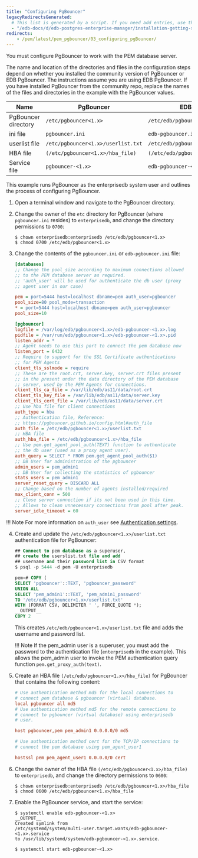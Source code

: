 ```yaml
---
title: "Configuring PgBouncer"
legacyRedirectsGenerated:
  # This list is generated by a script. If you need add entries, use the `legacyRedirects` key.
  - "/edb-docs/d/edb-postgres-enterprise-manager/installation-getting-started/pgbouncer-configuration-guide/8.0/configuring_pgBouncer.html"
redirects:
    - /pem/latest/pem_pgbouncer/03_configuring_pgBouncer/
---
```


You must configure PgBouncer to work with the PEM database server. 

The name and location of the directories and files in the configuration steps depend on whether you installed the community version of PgBouncer or EDB PgBouncer. The instructions assume you are using EDB PgBouncer. If you have installed PgBouncer from the community repo, replace the names of the files and directories in the example with the PgBouncer values.


| Name                | PgBouncer                          | EDB PgBouncer                          |
|---------------------|------------------------------------|----------------------------------------|
| PgBouncer directory | `/etc/pgbouncer<1.x>`              | `/etc/edb/pgbouncer<1.x>`               |
| ini file            | `pgbouncer.ini`                    | `edb-pgbouncer.ini`                    |
| userlist file       | `/etc/pgbouncer<1.x>/userlist.txt` | `/etc/edb/pgbouncer<1.x>/userlist.txt` |
| HBA file            | `(/etc/pgbouncer<1.x>/hba_file)`   | `(/etc/edb/pgbouncer<1.x>/hba_file)`   |
| Service file        | `pgbouncer-<1.x>`                  | `edb-pgbouncer-<1.x>`                  |

This example runs PgBouncer as the enterprisedb system user and outlines the process of configuring PgBouncer.

1.  Open a terminal window and navigate to the PgBouncer directory.

2.  Change the owner of the `etc` directory for PgBouncer (where `pgbouncer.ini` resides) to `enterprisedb`, and change the directory permissions to `0700`:

    ```shell
    $ chown enterprisedb:enterprisedb /etc/edb/pgbouncer<1.x>
    $ chmod 0700 /etc/edb/pgbouncer<1.x>
    ```

3.  Change the contents of the `pgbouncer.ini` or `edb-pgbouncer.ini` file:

    ```ini
    [databases]
    ;; Change the pool_size according to maximum connections allowed
    ;; to the PEM database server as required.
    ;; 'auth_user' will be used for authenticate the db user (proxy
    ;; agent user in our case)

    pem = port=5444 host=localhost dbname=pem auth_user=pgbouncer
    pool_size=80 pool_mode=transaction
    * = port=5444 host=localhost dbname=pem auth_user=pgbouncer
    pool_size=10

    [pgbouncer]
    logfile = /var/log/edb/pgbouncer<1.x>/edb-pgbouncer-<1.x>.log
    pidfile = /var/run/edb/pgbouncer<1.x>/edb-pgbouncer-<1.x>.pid
    listen_addr = *
    ;; Agent needs to use this port to connect the pem database now
    listen_port = 6432
    ;; Require to support for the SSL Certificate authentications
    ;; for PEM Agents
    client_tls_sslmode = require
    ;; These are the root.crt, server.key, server.crt files present
    ;; in the present under the data directory of the PEM database
    ;; server, used by the PEM Agents for connections.
    client_tls_ca_file = /var/lib/edb/as11/data/root.crt
    client_tls_key_file = /var/lib/edb/as11/data/server.key
    client_tls_cert_file = /var/lib/edb/as11/data/server.crt
    ;; Use hba file for client connections
    auth_type = hba
    ;; Authentication file, Reference:
    ;; https://pgbouncer.github.io/config.html#auth_file
    auth_file = /etc/edb/pgbouncer<1.x>/userlist.txt
    ;; HBA file
    auth_hba_file = /etc/edb/pgbouncer<1.x>/hba_file
    ;; Use pem.get_agent_pool_auth(TEXT) function to authenticate
    ;; the db user (used as a proxy agent user).
    auth_query = SELECT * FROM pem.get_agent_pool_auth($1)
    ;; DB User for administration of the pgbouncer
    admin_users = pem_admin1
    ;; DB User for collecting the statistics of pgbouncer
    stats_users = pem_admin1
    server_reset_query = DISCARD ALL
    ;; Change based on the number of agents installed/required
    max_client_conn = 500
    ;; Close server connection if its not been used in this time.
    ;; Allows to clean unnecessary connections from pool after peak.
    server_idle_timeout = 60
    ```

!!! Note
    For more information on `auth_user` see [Authentication settings](https://www.pgbouncer.org/config.html#authentication-settings).

4.  Create and update the `/etc/edb/pgbouncer<1.x>/userlist.txt` authentication file for PgBouncer:

    ```sql
    ## Connect to pem database as a superuser, 
    ## create the userslist.txt file and add 
    ## username and their password list in CSV format
    $ psql -p 5444 -d pem -U enterprisedb
    
    pem=# COPY (
    SELECT 'pgbouncer'::TEXT, 'pgbouncer_password'
    UNION ALL
    SELECT 'pem_admin1'::TEXT, 'pem_admin1_password'
    TO '/etc/edb/pgbouncer<1.x>/userlist.txt'
    WITH (FORMAT CSV, DELIMITER ' ', FORCE_QUOTE *);
    __OUTPUT__
    COPY 2
    ```

    This creates `/etc/edb/pgbouncer<1.x>/userlist.txt` file and adds the username and password list.

    !!! Note
        If the pem_admin user is a superuser, you must add the password to the authentication file (`enterprisedb` in the example). This allows the pem_admin user to invoke the PEM authentication query function `pem.get_proxy_auth(text)`.

5.  Create an HBA file `(/etc/edb/pgbouncer<1.x>/hba_file)` for PgBouncer that contains the following content:

    ```ini
    # Use authentication method md5 for the local connections to
    # connect pem database & pgbouncer (virtual) database.
    local pgbouncer all md5
    # Use authentication method md5 for the remote connections to
    # connect to pgbouncer (virtual database) using enterprisedb
    # user.

    host pgbouncer,pem pem_admin1 0.0.0.0/0 md5
    ```

    ```ini
    # Use authentication method cert for the TCP/IP connections to
    # connect the pem database using pem_agent_user1

    hostssl pem pem_agent_user1 0.0.0.0/0 cert
    ```

6.  Change the owner of the HBA file `(/etc/edb/pgbouncer<1.x>/hba_file)` to `enterprisedb`, and change the directory permissions to `0600`:

    ```shell
    $ chown enterprisedb:enterprisedb /etc/edb/pgbouncer<1.x>/hba_file
    $ chmod 0600 /etc/edb/pgbouncer<1.x>/hba_file
    ```

7.  Enable the PgBouncer service, and start the service:

    ```shell
    $ systemctl enable edb-pgbouncer-<1.x>
    __OUTPUT__
    Created symlink from
    /etc/systemd/system/multi-user.target.wants/edb-pgbouncer-<1.x>.service
    to /usr/lib/systemd/system/edb-pgbouncer-<1.x>.service.
    ```

    ```shell
    $ systemctl start edb-pgbouncer-<1.x>
    ```
